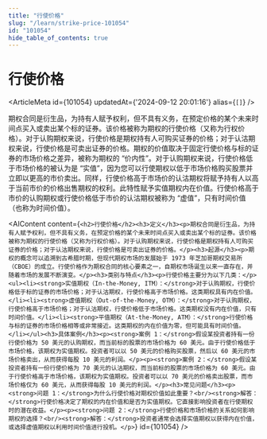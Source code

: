 ```yaml
---
title: "行使价格"
slug: "/learn/strike-price-101054"
id: "101054"
hide_table_of_contents: true
---
```



# 行使价格

<ArticleMeta id={101054} updatedAt={'2024-09-12 20:01:16'} alias={`[]`} />
<div className='border-solid border-b border-t-0 my-4 border-[var(--ifm-color-gray-300)]' />

期权合同是衍生品，为持有人赋予权利，但不具有义务，在预定价格的某个未来时间点买入或卖出某个标的证券。该价格被称为期权的行使价格（又称为行权价格）。对于认购期权来说，行使价格是期权持有人可购买证券的价格；对于认沽期权来说，行使价格是可卖出证券的价格。期权的价值取决于固定行使价格与标的证券的市场价格之差异，被称为期权的 “价内性”。对于认购期权来说，行使价格低于市场价格的被认为是 “实值”，因为您可以行使期权以低于市场价格购买股票并立即以更高的市价卖出。同样，行使价格高于市场价的认沽期权将赋予持有人以高于当前市价的价格出售期权的权利。此特性赋予实值期权内在价值。行使价格高于市价的认购期权或行使价格低于市价的认沽期权被称为 “虚值”，只有时间价值（也称为时间价值）。

<AIContent content={`<h2>行使价格</h2><h3>定义</h3><p>期权合同是衍生品，为持有人赋予权利，但不具有义务，在预定价格的某个未来时间点买入或卖出某个标的证券。该价格被称为期权的行使价格（又称为行权价格）。对于认购期权来说，行使价格是期权持有人可购买证券的价格；对于认沽期权来说，行使价格是可卖出证券的价格。</p><h3>起源</h3><p>期权的概念可以追溯到古希腊时期，但现代期权市场的发展始于 1973 年芝加哥期权交易所（CBOE）的成立。行使价格作为期权合同的核心要素之一，自期权市场诞生以来一直存在，并随着市场的发展不断演变。</p><h3>类别与特点</h3><p>行使价格主要分为以下几类：</p><ul><li><strong>实值期权（In-the-Money, ITM）：</strong>对于认购期权，行使价格低于标的证券的市场价格；对于认沽期权，行使价格高于市场价格。这类期权具有内在价值。</li><li><strong>虚值期权（Out-of-the-Money, OTM）：</strong>对于认购期权，行使价格高于市场价格；对于认沽期权，行使价格低于市场价格。这类期权没有内在价值，只有时间价值。</li><li><strong>平值期权（At-the-Money, ATM）：</strong>行使价格与标的证券的市场价格相等或非常接近。这类期权的内在价值为零，但可能具有时间价值。</li></ul><h3>具体案例</h3><p><strong>案例 1：</strong>假设某投资者持有一份行使价格为 50 美元的认购期权，而当前标的股票的市场价格为 60 美元。由于行使价格低于市场价格，该期权为实值期权。投资者可以以 50 美元的价格购买股票，然后以 60 美元的市场价格卖出，从而获得每股 10 美元的利润。</p><p><strong>案例 2：</strong>假设某投资者持有一份行使价格为 70 美元的认沽期权，而当前标的股票的市场价格为 60 美元。由于行使价格高于市场价格，该期权为实值期权。投资者可以以 70 美元的价格卖出股票，而市场价格仅为 60 美元，从而获得每股 10 美元的利润。</p><h3>常见问题</h3><p><strong>问题 1：</strong>为什么行使价格对期权价值如此重要？<br/><strong>解答：</strong>行使价格决定了期权的内在价值和是否为实值期权。它直接影响投资者在行使期权时的潜在收益。</p><p><strong>问题 2：</strong>行使价格和市场价格的关系如何影响期权的选择？<br/><strong>解答：</strong>投资者通常会选择实值期权以获得内在价值，或选择虚值期权以利用时间价值进行投机。</p>`} id={101054} />
